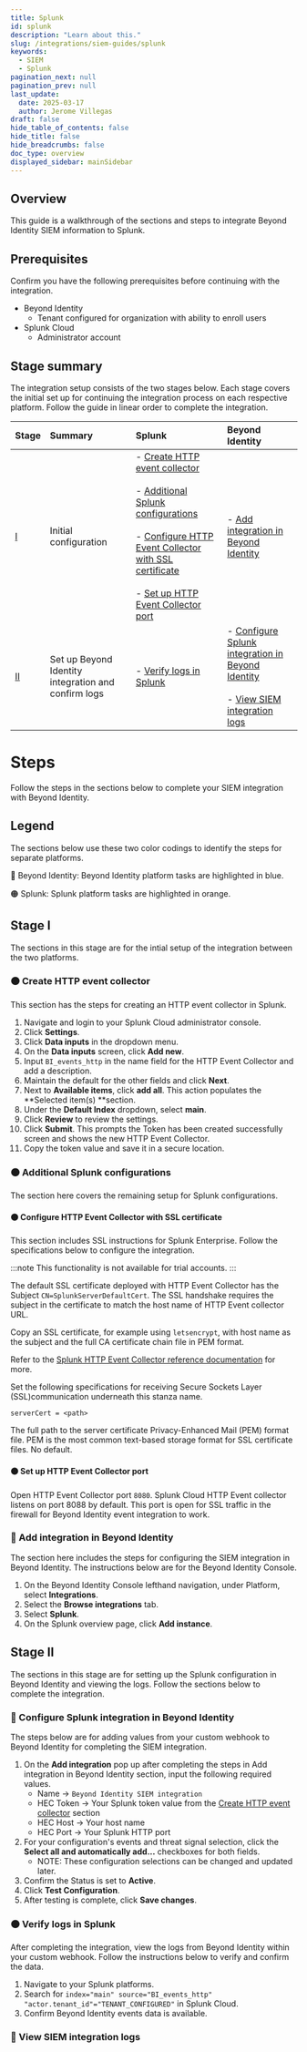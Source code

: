 ```yaml
---
title: Splunk
id: splunk
description: "Learn about this."
slug: /integrations/siem-guides/splunk
keywords:
  - SIEM
  - Splunk
pagination_next: null
pagination_prev: null
last_update:
  date: 2025-03-17
  author: Jerome Villegas
draft: false
hide_table_of_contents: false
hide_title: false
hide_breadcrumbs: false
doc_type: overview
displayed_sidebar: mainSidebar
---
```


## Overview

This guide is a walkthrough of the sections and steps to integrate Beyond Identity SIEM information to Splunk.

## Prerequisites

Confirm you have the following prerequisites before continuing with the integration.

- Beyond Identity
    - Tenant configured for organization with ability to enroll users
- Splunk Cloud
    - Administrator account

## Stage summary

The integration setup consists of the two stages below. Each stage covers the initial set up for continuing the integration process on each respective platform. Follow the guide in linear order to complete the integration.

| Stage | Summary | Splunk | Beyond Identity |
| :---- | :---- | :---- | :---- |
| [I](#stage-i) | Initial configuration | - [Create HTTP event collector](#-create-http-event-collector)<br></br>- [Additional Splunk configurations](#-additional-splunk-configurations)<br></br>   - [Configure HTTP Event Collector with SSL certificate](#-configure-http-event-collector-with-ssl-certificate)<br></br>   - [Set up HTTP Event Collector port](#-set-up-http-event-collector-port) | - [Add integration in Beyond Identity](#-add-integration-in-beyond-identity) |
| [II](#stage-ii) | Set up Beyond Identity integration and confirm logs | - [Verify logs in Splunk](#-verify-logs-in-splunk) | - [Configure Splunk integration in Beyond Identity](#-configure-splunk-integration-in-beyond-identity)<br></br>- [View SIEM integration logs](#-view-siem-integration-logs) |

# Steps

Follow the steps in the sections below to complete your SIEM integration with Beyond Identity.

## Legend

The sections below use these two color codings to identify the steps for separate platforms.

🔵 Beyond Identity: Beyond Identity platform tasks are highlighted in blue.

🟠 Splunk: Splunk platform tasks are highlighted in orange.

## Stage I

The sections in this stage are for the intial setup of the integration between the two platforms.

### 🟠 Create HTTP event collector

This section has the steps for creating an HTTP event collector in Splunk.

1. Navigate and login to your Splunk Cloud administrator console.
2. Click **Settings**.
3. Click **Data inputs** in the dropdown menu.
4. On the **Data inputs** screen, click **Add new**.
5. Input `BI_events_http` in the name field for the HTTP Event Collector and add a description.
6. Maintain the default for the other fields and click **Next**.
7. Next to **Available items**, click **add all**. This action populates the **Selected item(s) **section.
8. Under the **Default Index** dropdown, select **main**.
9. Click **Review** to review the settings.
10. Click **Submit**. This prompts the Token has been created successfully screen and shows the new HTTP Event Collector.
11. Copy the token value and save it in a secure location.

### 🟠 Additional Splunk configurations

The section here covers the remaining setup for Splunk configurations.

#### 🟠 Configure HTTP Event Collector with SSL certificate

This section includes SSL instructions for Splunk Enterprise. Follow the specifications below to configure the integration.

:::note
This functionality is not available for trial accounts.
:::

The default SSL certificate deployed with HTTP Event Collector has the Subject `CN=SplunkServerDefaultCert`. The SSL handshake requires the subject in the certificate to match the host name of HTTP Event collector URL. 

Copy an SSL certificate, for example using `letsencrypt`, with host name as the subject and the full CA certificate chain file in PEM format.

Refer to the [Splunk HTTP Event Collector reference documentation](https://docs.splunk.com/Documentation/Splunk/7.2.0/Admin/Inputsconf#http:_.28HTTP_Event_Collector.29) for more. 
 
Set the following specifications for receiving Secure Sockets Layer (SSL)communication underneath this stanza name.

```
serverCert = <path>
```

The full path to the server certificate Privacy-Enhanced Mail (PEM) format file. PEM is the most common text-based storage format for SSL certificate files. No default.


#### 🟠 Set up HTTP Event Collector port

Open HTTP Event Collector port `8080`. Splunk Cloud HTTP Event collector listens on port 8088 by default. This port is open for SSL traffic in the firewall for Beyond Identity event integration to work.

### 🔵 Add integration in Beyond Identity

The section here includes the steps for configuring the SIEM integration in Beyond Identity. The instructions below are for the Beyond Identity Console.

1. On the Beyond Identity Console lefthand navigation, under Platform, select **Integrations**.
2. Select the **Browse integrations** tab.
3. Select **Splunk**.
4. On the Splunk overview page, click **Add instance**.

## Stage II

The sections in this stage are for setting up the Splunk configuration in Beyond Identity and viewing the logs. Follow the sections below to complete the integration.

### 🔵 Configure Splunk integration in Beyond Identity

The steps below are for adding values from your custom webhook to Beyond Identity for completing the SIEM integration.

1. On the **Add integration** pop up after completing the steps in Add integration in Beyond Identity section, input the following required values.
    - Name → `Beyond Identity SIEM integration`
    - HEC Token → Your Splunk token value from the [Create HTTP event collector](#-create-http-event-collector) section
    - HEC Host → Your host name
    - HEC Port → Your Splunk HTTP port
2. For your configuration's events and threat signal selection, click the **Select all and automatically add...** checkboxes for both fields.
    - NOTE: These configuration selections can be changed and updated later.
4. Confirm the Status is set to **Active**.
5. Click **Test Configuration**.
6. After testing is complete, click **Save changes**.

### 🟠 Verify logs in Splunk

After completing the integration, view the logs from Beyond Identity within your custom webhook. Follow the instructions below to verify and confirm the data.

1. Navigate to your Splunk platforms.
2. Search for `index="main" source="BI_events_http" "actor.tenant_id"="TENANT_CONFIGURED"` in Splunk Cloud.
3. Confirm Beyond Identity events data is available.



### 🔵 View SIEM integration logs

<ViewSiem />